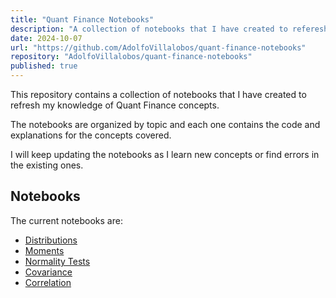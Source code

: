 ```yaml
---
title: "Quant Finance Notebooks"
description: "A collection of notebooks that I have created to referesh my knowledge about Quant Finance concepts."
date: 2024-10-07
url: "https://github.com/AdolfoVillalobos/quant-finance-notebooks"
repository: "AdolfoVillalobos/quant-finance-notebooks"
published: true
---
```


This repository contains a collection of notebooks that I have created to refresh my knowledge of Quant Finance concepts.

The notebooks are organized by topic and each one contains the code and explanations for the concepts covered.

I will keep updating the notebooks as I learn new concepts or find errors in the existing ones.

## Notebooks

The current notebooks are:

- [Distributions](https://github.com/AdolfoVillalobos/quant-finance-notebooks/blob/main/notebooks/01-distributions.ipynb)
- [Moments](https://github.com/AdolfoVillalobos/quant-finance-notebooks/blob/main/notebooks/02-moments.ipynb)
- [Normality Tests](https://github.com/AdolfoVillalobos/quant-finance-notebooks/blob/main/notebooks/03-normality-tests.ipynb)
- [Covariance](https://github.com/AdolfoVillalobos/quant-finance-notebooks/blob/main/notebooks/04-covariance.ipynb)
- [Correlation](https://github.com/AdolfoVillalobos/quant-finance-notebooks/blob/main/notebooks/05-correlation.ipynb)


